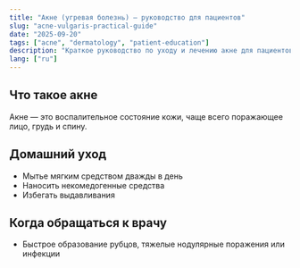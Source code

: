 ```yaml
---
title: "Акне (угревая болезнь) — руководство для пациентов"
slug: "acne-vulgaris-practical-guide"
date: "2025-09-20"
tags: ["acne", "dermatology", "patient-education"]
description: "Краткое руководство по уходу и лечению акне для пациентов."
lang: ["ru"]
---
```


## Что такое акне

Акне — это воспалительное состояние кожи, чаще всего поражающее лицо, грудь и спину.

## Домашний уход

- Мытье мягким средством дважды в день
- Наносить некомедогенные средства
- Избегать выдавливания

## Когда обращаться к врачу

- Быстрое образование рубцов, тяжелые нодулярные поражения или инфекции
